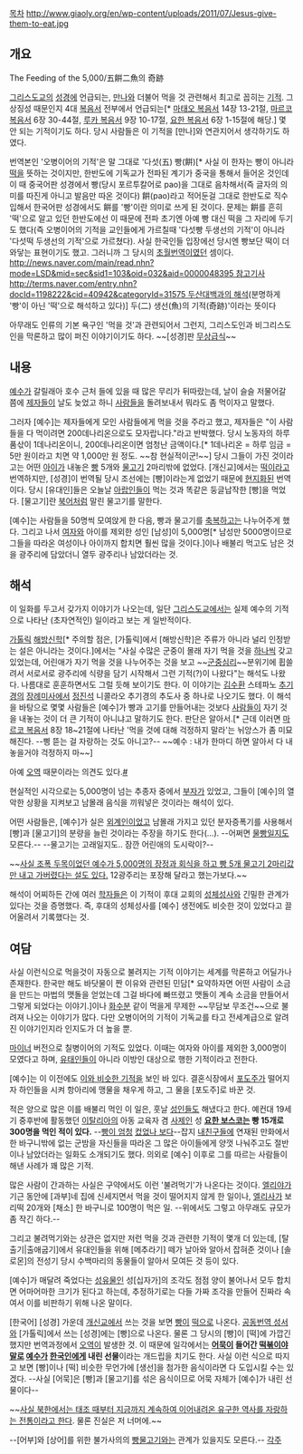 [[목차]]
http://www.giaoly.org/en/wp-content/uploads/2011/07/Jesus-give-them-to-eat.jpg
== 개요 ==
The Feeding of the 5,000/五餠二魚의 奇跡

[[그리스도교]]의 [[성경]]에 언급되는, [[만나]]와 더불어 먹을 것 관련해서 최고로 꼽히는 [[기적]]. 그 상징성 때문인지 4대 [[복음서]] 전부에서 언급되는[* [[마태오 복음서]] 14장 13-21절, [[마르코 복음서]] 6장 30-44절, [[루카 복음서]] 9장 10-17절, [[요한 복음서]] 6장 1-15절에 해당.] 몇 안 되는 기적이기도 하다. 당시 사람들은 이 기적을 [만나]와 연관지어서 생각하기도 하였다.

번역본인 '오병이어의 기적'은 말 그대로 '다섯(五) 빵(餠)[* 사실 이 한자는 빵이 아니라 [[떡]]을 뜻하는 것이지만, 한반도에 기독교가 전파된 계기가 중국을 통해서 들어온 것인데 이 때 중국어판 성경에서 빵(당시 포르투칼어로 pao)을 그대로 음차해서(즉 글자의 의미를 따진게 아니고 발음만 따온 것이다) 餠(pao)라고 적어둔걸 그대로 한반도로 직수입해서 한국어판 성경에서도 餠를 '빵'이란 의미로 쓰게 된 것이다. 문제는 餠를 흔히 '떡'으로 알고 있던 한반도에선 이 때문에 전파 초기엔 아예 빵 대신 떡을 그 자리에 두기도 했다(즉 오병이어의 기적을 교인들에게 가르칠때 '다섯빵 두생선의 기적'이 아니라 '다섯떡 두생선의 기적'으로 가르쳤다). 사실 한국인들 입장에선 당시엔 빵보단 떡이 더 와닿는 표현이기도 했고. 그러니까 그 당시의 [[초월번역]]이였던 셈이다. [[http://news.naver.com/main/read.nhn?mode=LSD&mid=sec&sid1=103&oid=032&aid=0000048395 참고기사]] [[http://terms.naver.com/entry.nhn?docId=1198222&cid=40942&categoryId=31575 두산대백과의 해석]](분명하게 '빵'이 아닌 '떡'으로 해석하고 있다)] 두(二) 생선(魚)의 기적(奇跡)'이라는 뜻이다

아무래도 인류의 기본 욕구인 '먹을 것'과 관련되어서 그런지, 그리스도인과 비그리스도인을 막론하고 많이 퍼진 이야기이기도 하다. ~~[성경]판 [[무상급식]]~~

== 내용 ==
[[예수]]가 갈릴래아 호수 근처 들에 있을 때 많은 무리가 뒤따랐는데, 날이 슬슬 저물어갈 쯤에 [[제자]]들이 날도 늦었고 하니 [[사람]]들을 돌려보내서 뭐라도 좀 먹이자고 말했다.

그러자 [예수]는 제자들에게 모인 사람들에게 먹을 것을 주라고 했고, 제자들은 "이 사람들을 다 먹이려면 200데나리온으로도 모자랍니다."라고 반박했다. 당시 노동자의 하루 품삯이 1데나리온이니, 200데나리온이면 엄청난 금액이다.[* 1데나리온 = 하루 임금 = 5만 원이라고 치면 약 1,000만 원 정도. ~~참 현실적이군!~~] 당시 그들이 가진 것이라고는 어떤 [[아이]]가 내놓은 [[빵]] 5개와 [[물고기]] 2마리밖에 없었다. [개신교]에서는 [[떡]]이라고 번역하지만, [성경]이 번역될 당시 조선에는 [빵]이라는게 없었기 때문에 [[현지화]]된 번역이다. 당시 [유대인]들은 오늘날 [[아랍인]]들이 먹는 것과 똑같은 둥글납작한 [빵]을 먹었다. [물고기]란 [[북어]]처럼 말린 물고기를 말한다.

[예수]는 사람들을 50명씩 모여앉게 한 다음, 빵과 물고기를 [[축복]]하고는 나누어주게 했다. 그리고 나서 [[여자]]와 아이를 제외한 성인 [남성]이 5,000명[* 남성만 5000명이므로 그들을 따라온 여성이나 아이까지 합치면 훨씬 많을 것이다.]이나 배불리 먹고도 남은 것을 광주리에 담았더니 열두 광주리나 남았더라는 것.
== 해석 ==
이 일화를 두고서 갖가지 이야기가 나오는데, 일단 [[그리스도교]]에서는 실제 예수의 기적으로 나타난 (초자연적인) 일이라고 보는 게 일반적이다.

[[가톨릭]] [[해방신학]][* 주의할 점은, [가톨릭]에서 [해방신학]은 주류가 아니라 널리 인정받는 설은 아니라는 것이다.]에서는 "사실 수많은 군중이 몰래 자기 먹을 것을 [[하나]]씩 갖고 있었는데, 어린애가 자기 먹을 것을 나누어주는 것을 보고 ~~[[군중심리]]~~분위기에 휩쓸려서 서로서로 광주리에 식량을 담기 시작해서 그런 기적(?)이 나왔다"는 해석도 나왔다. 나름대로 훈훈하면서도 그럴 듯해 보이기도 한다. 이 이야기는 [[김수환]] 스테파노 [[추기경]]의 [[장례]][[미사]]에서 [[정진석]] 니콜라오 추기경의 추도사 중 하나로 나오기도 했다. 이 해석을 바탕으로 몇몇 사람들은 [예수]가 빵과 고기를 만들어내는 것보다 [[사람]]들이 자기 것을 내놓는 것이 더 큰 기적이 아니냐고 말하기도 한다. 판단은 알아서.[* 근데 이러면 [[마르코 복음서]] 8장 18~21절에 나타난 '먹을 것에 대해 걱정하지 말라'는 뉘앙스가 좀 미묘해진다. --삥 뜯는 걸 자랑하는 것도 아니고?-- ~~예수 : 내가 한마디 하면 알아서 다 내놓을거야 걱정하지 마~~]
 
아예 [[오역]] 때문이라는 의견도 있다.[http://www.hani.co.kr/arti/culture/book/401810.html #]

현실적인 시각으로는 5,000명이 넘는 추종자 중에서 [[부자]]가 있었고, 그들이 [예수]의 열악한 상황을 지켜보고 남몰래 음식을 끼워넣은 것이라는 해석이 있다.

어떤 사람들은, [예수]가 실은 [[외계인]]이었고 남몰래 가지고 있던 분자증폭기를 사용해서 [빵]과 [물고기]의 분량을 늘린 것이라는 주장을 하기도 한다(…). --어쩌면 [[물빵]]일지도 모른다.-- --물고기는 고래일지도.. 잠깐 어린애의 도시락이?--

~~[http://gall.dcinside.com/board/view/?id=baseball_new1&no=6139081 사실 조폭 두목이었던 예수가 5,000명의 장정과 회식을 하고 빵 5개 물고기 2마리값만 내고 가버렸다는 설도 있다.] 12광주리는 포장해 달라고 했는가보다.~~

해석이 어찌하든 간에 여러 [[학자]]들은 이 기적이 후대 교회의 [[성체성사]]와 긴밀한 관계가 있다는 것을 증명했다. 즉, 후대의 성체성사를 [예수] 생전에도 비슷한 것이 있었다고 끌어올려서 기록했다는 것.

== 여담 ==
사실 이런식으로 먹을것이 자동으로 불려지는 기적 이야기는 세계를 막론하고 어딜가나 존재한다. 한국만 해도 바닷물이 짠 이유와 관련된 민담[* 요약하자면 어떤 사람이 소금을 만드는 마법의 맷돌을 얻었는데 그걸 바다에 빠뜨렸고 맷돌이 계속 소금을 만들어서 그렇게 되었다는 이야기.]이나 [[화수분]] 같이 먹을게 무제한 ~~무담보 무조건~~으로 불려져 나오는 이야기가 많다. 다만 오병이어의 기적이 기독교를 타고 전세계급으로 알려진 이야기인지라 인지도가 더 높을 뿐.

[[마이너]] 버전으로 칠병이어의 기적도 있었다. 이때는 여자와 아이를 제외한 3,000명이 모였다고 하며, [[유태인]]들이 아니라 이방인 대상으로 행한 기적이라고 전한다.

[예수]는 이 이전에도 [[가나의 혼인잔치|이와 비슷한 기적]]을 보인 바 있다. 결혼식장에서 [[포도주]]가 떨어지자 하인들을 시켜 항아리에 맹물을 채우게 하고, 그 물을 [포도주]로 바꾼 것.

적은 양으로 많은 이를 배불리 먹인 이 일은, 훗날 [[성인]]들도 해냈다고 한다. 예컨대 19세기 중후반에 활동했던 [[이탈리아]]의 아동 교육자 겸 [[사제]]인 성 '''[[요한 보스코]]는 빵 15개로 300명을 먹인 적이 있다.''' --[[장발장|빵이 엄청]] [[http://m.dcinside.com/view.php?id=etc_entertainment&no=1912233&page=|컸었나 보다]]--잡지 [[내친구들]]에 연재된 만화에서 한 바구니밖에 없는 군밤을 자신들을 따라온 그 많은 아이들에게 양껏 나눠주고도 절반이나 남았더라는 일화도 소개되기도 했다. 의외로 [예수] 이후로 그를 따르는 사람들이 해낸 사례가 꽤 많은 기적.

많은 사람이 간과하는 사실은 구약에서도 이런 '불려먹기'가 나온다는 것이다. [[엘리야]]가 기근 동안에 [과부]네 집에 신세지면서 먹을 것이 떨어지지 않게 한 일이나, [[엘리사]]가 보리떡 20개와 [채소] 한 바구니로 100명이 먹은 일. --위에서도 그렇고 아무래도 규모가 좀 작긴 하다.--

그리고 불려먹기와는 상관은 없지만 저런 먹을 것과 관련한 기적이 몇개 더 있는데, [탈출기|출애굽기]에서 유대인들을 위해 [메추라기] 떼가 날아와 알아서 잡혀준 것이나 [솔로몬]의 전성기 당시 수백마리의 동물들이 알아서 모여든 것 등이 있다.

[예수]가 매달려 죽었다는 [[성유물]]인 성[십자가]의 조각도 점점 양이 불어나서 모두 합치면 어마어마한 크기가 된다고 하는데, 추정하기로는 다들 가짜 조각을 만들어 진짜라 속여서 이를 비판하기 위해 나온 말이다.

[한국어] [성경] 가운데 [[개신교]]에서 쓰는 것을 보면 [[빵]]이 [[떡]]으로 나온다. [[공동번역 성서]]와 [가톨릭]에서 쓰는 [성경]에는 [빵]으로 나온다. 물론 그 당시의 [빵]이 [떡]에 가깝긴 했지만 번역과정에서 [[오역]]이 발생한 것. 이 때문에 일각에서는 '''[[어묵]]이 들어간 [[떡볶이]]야말로 [[예수]]가 [[한국인]]에게 내린 선물'''이라는 개드립을 치기도 한다. 사실 이런 식으로 따지고 보면 [빵]이나 [떡] 비슷한 무언가에 [생선]을 첨가한 음식이라면 다 도입시킬 수는 있겠다. --사실 [어묵]은 [빵]과 [물고기]를 섞은 음식이므로 어묵 자체가 [예수]가 내린 선물이다--

~~[[조선인민군/열악한 현실|사실 북한에서는 태조 때부터 지금까지 계속하여 이어내려온 유구한 역사를 자랑하는 전통이라고 한다]]. 물론 진실은 저 너머에.~~

--[어부]와 [상어]를 위한 불가사의의 [[빵물고기]]와는 관계가 있을지도 모른다.--
[[각주]]
